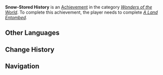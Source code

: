 {{Achievement Infobox
|title        = 
|id           = 81036
|order id     = 1037
|category     = Wonders of the World
|description  = Discover the fate of a long-lost investigation team that once explored Dragonspine.
|requirements = Complete ''[[A Land Entombed]].''
|primogems    = 5
|tracking     = 
|hidden       = 1
|topic        = 
|type         = Quest
}}
'''Snow-Stored History''' is an [[Achievement]] in the category ''[[Wonders of the World]]''. To complete this achievement, the player needs to complete ''[[A Land Entombed]].''
<!--
==Trivia==

==Video Guides==
{{EVT
|video1   = 
|caption1 = 
}}
-->
==Other Languages==
{{Other Languages|default_hidden=1
|en      = Snow-Stored History
|zhs     = 千年雪藏的事
|zhs_rm  = Qiānnián Xuě Cáng de Shì
|zht     = 千年雪藏的事
|zht_rm  = Qiānnián Xuě Cáng de Shì
|ja      = 千年雪に隠された出来事
|ja_rm   = Sennen Yuki ni Kakusareta Dekigoto
|ko      = 천 년 동안 묻혀있던 이야기
|ko_rm   = 
|es      = Mil años en la nieve
|fr      = Mille ans dans la glace
|ru      = История, покрытая тысячелетним снегом
|th      = เรื่องที่ซ่อนอยู่ใต้หิมะนับพันปี
|th_rm   = 
|vi      = Câu chuyện ngàn năm vùi trong tuyết
|de      = Schneebedeckte Geschichte
|id      = Sejarah dalam Timbunan Salju
|pt      = Mil Anos na Neve
<!--
|zh_tl   = 
|ja_tl   = 
|ko_tl   = 
|es_tl   = 
|fr_tl   = 
|ru_tl   = 
|th_tl   = 
|vi_tl   = 
|de_tl   = 
|id_tl   = 
|pt_tl   = 
-->
}}

==Change History==
{{Change History|1.2}}
<!--
==References==
{{Reflist}}
-->
==Navigation==
{{Achievement Navbox|Wonders of the World|Quest}}